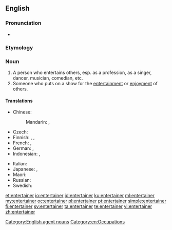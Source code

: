 ==English==
{{wikipedia}}

===Pronunciation===
* {{rhymes|eɪnə(r)|lang=en}}

===Etymology===
{{suffix|entertain|er|lang=en}}

===Noun===
{{en-noun}}

# A person who entertains others, esp. as a profession, as a singer, dancer, musician, comedian, etc.
# Someone who puts on a show for the [[entertainment]] or [[enjoyment]] of others.

====Translations====
{{trans-top|person who entertains}}
* Chinese:
*: Mandarin: {{t|cmn|演藝人員|sc=Hani}}, {{t|cmn|演艺人员|tr=yǎnyìrényuán|sc=Hani}}
* Czech: {{t|cs|bavič|m}}
* Finnish: {{t|fi|viihdyttäjä}}, {{t|fi|showmies}}, {{t|fi|viihdetaiteilija}}
* French: {{t+|fr|amuseur|m}}, {{t+|fr|divertisseur|m}}
* German: {{t|de|Unterhalter|m}}, {{t+|de|Entertainer|m}}
* Indonesian: {{t+|id|artis}} {{qualifier|literally "artist"}}, {{t+|id|penghibur}}
{{trans-mid}}
* Italian: {{t|it|intrattenitore}}
* Japanese: {{t|ja|エンターテイナー|tr=entāteinā|sc=Jpan}}, {{t|ja|芸人|tr=げいにん, geinin|sc=Jpan}}
* Maori: {{t|mi|kaiwhakangahau}}
* Russian: {{t|ru|[[эстра́дный]] [[арти́ст]]|m}}
* Swedish: {{t|sv|underhållare|c}}
{{trans-bottom}}

[[Category:English agent nouns]]
[[Category:en:Occupations]]

[[et:entertainer]]
[[io:entertainer]]
[[id:entertainer]]
[[ku:entertainer]]
[[ml:entertainer]]
[[my:entertainer]]
[[oc:entertainer]]
[[pl:entertainer]]
[[pt:entertainer]]
[[simple:entertainer]]
[[fi:entertainer]]
[[sv:entertainer]]
[[ta:entertainer]]
[[te:entertainer]]
[[vi:entertainer]]
[[zh:entertainer]]